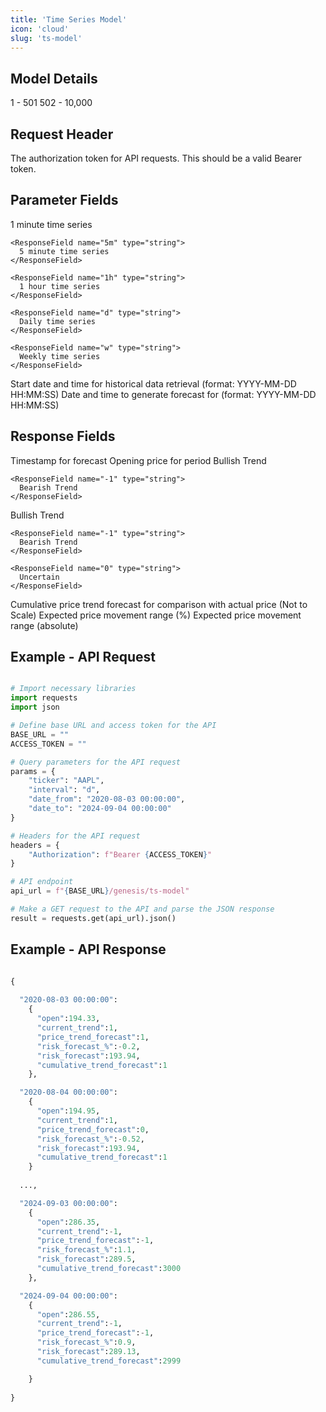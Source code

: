 ```yaml
---
title: 'Time Series Model'
icon: 'cloud'
slug: 'ts-model'
---
```


## Model Details 


<CardGroup cols={2}>
  <Card title="Mandatory Time Periods">
    1 - 501
  </Card>
  <Card title="Optional Time Periods">
    502 - 10,000
  </Card>

</CardGroup>

## Request Header 


<ParamField header="Authorization" type="string" required>
  The authorization token for API requests. This should be a valid Bearer token.
   </ParamField>

## Parameter Fields 

<ParamField body="ticker" type="string" required>
</ParamField>



<ParamField body="interval" type="string" required>

<Expandable title="Options">
    <ResponseField name="1m" type="string">
      1 minute time series
    </ResponseField>

    <ResponseField name="5m" type="string">
      5 minute time series
    </ResponseField>

    <ResponseField name="1h" type="string">
      1 hour time series
    </ResponseField>

    <ResponseField name="d" type="string">
      Daily time series
    </ResponseField>

    <ResponseField name="w" type="string">
      Weekly time series
    </ResponseField>

  </Expandable>
</ParamField>



<ParamField body="historical_data_from" type="string" required>
<Expandable title="Format">
    <ResponseField name="date_from" type="string">
      Start date and time for historical data retrieval (format: YYYY-MM-DD HH:MM:SS)
    </ResponseField>

  </Expandable>
</ParamField>



<ParamField body="date_to_forecast" type="list" required>
<Expandable title="Format">
    <ResponseField name="date_to" type="string">
      Date and time to generate forecast for (format: YYYY-MM-DD HH:MM:SS)
    </ResponseField>

  </Expandable>
</ParamField>

## Response Fields


<ResponseField name="datetime" type="string">
  Timestamp for forecast
</ResponseField>

<ResponseField name="open" type="number">
Opening price for period
</ResponseField>


<ResponseField name="current_trend_direction" type="number">
<Expandable title="Responses">
    <ResponseField name="1" type="string">
      Bullish Trend
    </ResponseField>

    <ResponseField name="-1" type="string">
      Bearish Trend
    </ResponseField>

  </Expandable>
</ResponseField>


<ResponseField name="forecasted_trend_direction" type="number">
<Expandable title="Responses">
    <ResponseField name="1" type="string">
      Bullish Trend
    </ResponseField>

    <ResponseField name="-1" type="string">
      Bearish Trend
    </ResponseField>

    <ResponseField name="0" type="string">
      Uncertain
    </ResponseField>

  </Expandable>
</ResponseField>

<ResponseField name="cumulative_trend_forecast" type="number">
Cumulative price trend forecast for comparison with actual price (Not to Scale)
</ResponseField>

<ResponseField name="risk_forecast_%" type="number">
Expected price movement range (%)
</ResponseField>


<ResponseField name="risk_forecast" type="number">
Expected price movement range (absolute)
</ResponseField>


## Example - API Request

```python

# Import necessary libraries
import requests  
import json  

# Define base URL and access token for the API
BASE_URL = ""  
ACCESS_TOKEN = ""  

# Query parameters for the API request
params = {
    "ticker": "AAPL",
    "interval": "d",
    "date_from": "2020-08-03 00:00:00",
    "date_to": "2024-09-04 00:00:00"
}

# Headers for the API request
headers = {
    "Authorization": f"Bearer {ACCESS_TOKEN}"
}

# API endpoint
api_url = f"{BASE_URL}/genesis/ts-model"

# Make a GET request to the API and parse the JSON response
result = requests.get(api_url).json()
```

## Example - API Response

```python

{
  
  "2020-08-03 00:00:00":
    {
      "open":194.33,
      "current_trend":1,
      "price_trend_forecast":1,
      "risk_forecast_%":-0.2,
      "risk_forecast":193.94,
      "cumulative_trend_forecast":1
    },

  "2020-08-04 00:00:00":
    {
      "open":194.95,
      "current_trend":1,
      "price_trend_forecast":0,
      "risk_forecast_%":-0.52,
      "risk_forecast":193.94,
      "cumulative_trend_forecast":1 
    }
  
  ..., 

  "2024-09-03 00:00:00":
    {
      "open":286.35,
      "current_trend":-1,
      "price_trend_forecast":-1,
      "risk_forecast_%":1.1,
      "risk_forecast":289.5,
      "cumulative_trend_forecast":3000
    },

  "2024-09-04 00:00:00":
    {
      "open":286.55,
      "current_trend":-1,
      "price_trend_forecast":-1,
      "risk_forecast_%":0.9,
      "risk_forecast":289.13,
      "cumulative_trend_forecast":2999

    }
    
}

```

